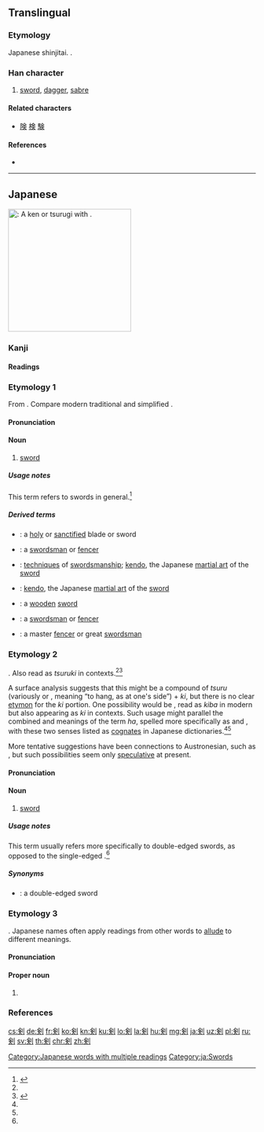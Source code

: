 {{character info/new}}
{{also|劍|剑}}
==Translingual==
{{Han simplified forms|劍|剣|剑}}

===Etymology===
Japanese shinjitai. {{Han simp|劍|f=僉|t=㑒}}.

===Han character===
{{Han char|rn=18|rad=刀|as=08|sn=10|four=|canj=OOLN,XOOLN|ids=⿰㑒刂}}

# [[sword]], [[dagger]], [[sabre]]

====Related characters====
* [[険]] [[検]] [[験]]

====References====
* {{Han ref|kx=0141.411|dkj=02076|dj=0321.130|hdz=10345.040|uh=5263|ud=21091}}

----

==Japanese==
{{wikipedia|lang=ja}}
[[File:Jian (sword).jpg|thumb|250px|{{lang|ja|剣}}: A ''ken'' or ''tsurugi'' with {{m|ja|鞘|tr=saya||[[scabbard]]}}.]]
{{wikipedia|Sword}}
{{wikipedia|Tsurugi (sword)}}

===Kanji===
{{ja-kanji|grade=c|rs=刀08|style=s|kyu=劍}}

====Readings====
{{ja-readings
|goon=[[こん]] (kon) {{non-joyo-reading}}, {{qualifier|historical}} [[こむ]] (komu) 
|kanon=[[けん]] (ken), {{qualifier|historical}} [[けむ]] (kemu)
|kun=[[つるぎ]] (tsurugi)
|nanori=[[けんざき]] (kenzaki), [[まやか]] (mayaka)
}}

===Etymology 1===
{{ja-kanjitab|けん|yomi=o}}
From {{etyl|ltc|ja|sort=けん}} {{m|lzh|劍|tr=kjæmH||sword}}. Compare modern {{etyl|cmn|-}} traditional {{m|cmn|劍}} and simplified {{m|cmn|剑|tr=jiàn||sword, dagger, saber}}.

====Pronunciation====
{{ja-pron|yomi=kanon|けん|acc=1|acc_ref=DJR}}

====Noun====
{{ja-noun|けん|hhira=けむ}}

# [[sword]]

=====Usage notes=====
This term refers to swords in general.<ref name="KDJ">{{R:Kokugo Dai Jiten}}</ref>

=====Derived terms=====
{{der-top}}
* {{ja-l|聖剣|せいけん|seiken}}: a [[holy]] or [[sanctified]] blade or sword
* {{ja-l|剣士|けんし|kenshi}}: a [[swordsman]] or [[fencer]]
* {{ja-l|剣術|けんじゅつ|kenjutsu}}: [[technique]]s of [[swordsmanship]]; [[kendo]], the Japanese [[martial art]] of the [[sword]]
* {{ja-l|剣道|けんどう|kendō}}: [[kendo]], the Japanese [[martial art]] of the [[sword]]
* {{ja-l|木剣|ぼっけん|bokken}}: a [[wooden]] [[sword]]
* {{ja-l|剣客|けんかく|kenkaku}}: a [[swordsman]] or [[fencer]]
* {{ja-l|剣豪|けんごう|kengō}}: a master [[fencer]] or great [[swordsman]]
{{der-bottom}}

===Etymology 2===
{{ja-kanjitab|つるぎ|yomi=k}}
{{unk.|ja}}. Also read as ''tsuruki'' in {{etyl|ojp|ja|sort=つるぎ}} contexts.<ref name="KDJ"/><ref name="DJR">{{R:Daijirin}}</ref>

A surface analysis suggests that this might be a compound of ''tsuru'' (variously {{ja-l|釣る}} or {{ja-l|吊る}}, meaning “to hang, as at one's side”) + ''ki'', but there is no clear [[etymon]] for the ''ki'' portion. One possibility would be {{m|ja|牙||fang}}, read as ''kiba'' in modern {{etyl|ja|-}} but also appearing as ''ki'' in {{etyl|ojp|-}} contexts. Such usage might parallel the combined {{m|en|tooth}} and {{m|en|blade}} meanings of the term ''ha'', spelled more specifically as {{m|ja|歯||tooth}} and {{m|ja|刃||blade}}, with these two senses listed as [[cognate]]s in Japanese dictionaries.<ref name="KDJ"/><ref name="DJR"/>

More tentative suggestions have been connections to Austronesian, such as {{cog|tl|suligi||dart; short spear}}, but such possibilities seem only [[speculative]] at present.

====Pronunciation====
{{ja-pron|yomi=k|つるぎ|acc=0|acc_ref=DJR|acc2=3|acc2_ref=DJR}}

====Noun====
{{ja-noun|つるぎ}}

# [[sword]]

=====Usage notes=====
This term usually refers more specifically to double-edged swords, as opposed to the single-edged {{m|ja|刀|tr=katana}}.<ref name="KDJ"/>

=====Synonyms=====
* {{ja-l|諸刃|もろは|moroha}}: a double-edged sword

===Etymology 3===
{{ja-kanjitab|まやか}}
{{unk.|ja}}. Japanese names often apply readings from other words to [[allude]] to different meanings.

====Pronunciation====
{{ja-pron|まやか}}

====Proper noun====
{{ja-pos|proper|まやか}}

# {{given name|lang=ja|female}}

===References===
<references/>

[[Category:Japanese words with multiple readings]]
[[Category:ja:Swords]]

[[cs:剣]]
[[de:剣]]
[[fr:剣]]
[[ko:剣]]
[[kn:剣]]
[[ku:剣]]
[[lo:剣]]
[[la:剣]]
[[hu:剣]]
[[mg:剣]]
[[ja:剣]]
[[uz:剣]]
[[pl:剣]]
[[ru:剣]]
[[sv:剣]]
[[th:剣]]
[[chr:剣]]
[[zh:剣]]
